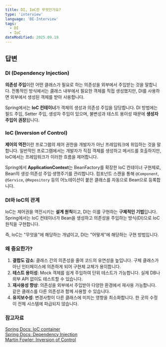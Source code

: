 ```yaml
---
title: DI, IoC란 무엇인가요?
type: 'interview'
language: 'BE-Interview'
tags:
  - DI
  - IoC
dateModified: 2025.09.19
---
```


## 답변

### DI (Dependency Injection)

**의존성 주입**이란 어떤 클래스가 필요로 하는 의존성을 외부에서 주입받는 것을 말합니다.
전통적인 방식에서는 클래스 내부에서 필요한 객체를 직접 생성했지만, DI를 사용하면 외부에서 생성된 객체를 받아 사용합니다.

Spring에서는 **IoC 컨테이너**가 객체의 생성과 의존성 주입을 담당합니다.
DI 방법에는 필드 주입, Setter 주입, 생성자 주입이 있으며, 불변성과 테스트 용이성 때문에 **생성자 주입이 권장**됩니다.

### IoC (Inversion of Control)

**제어의 역전**이란 프로그램의 제어 권한을 개발자가 아닌 프레임워크에 위임하는 것을 말합니다.
일반적인 프로그램에서는 개발자가 직접 객체를 생성하고 메서드를 호출하지만, IoC에서는 프레임워크가 이러한 흐름을 제어합니다.

Spring에서 **ApplicationContext**는 BeanFactory를 확장한 IoC 컨테이너 구현체로, Bean의 생성·의존성 주입·생명주기를 관리합니다.
컴포넌트 스캔을 통해 `@Component`, `@Service`, `@Repository` 등의 어노테이션이 붙은 클래스를 자동으로 Bean으로 등록합니다.

### DI와 IoC의 관계

IoC는 제어권을 역전시키는 **설계 원칙**이고, DI는 이를 구현하는 **구체적인 기법**입니다.
Spring에서는 IoC 컨테이너가 Bean을 생성하고 의존성을 주입하는 방식(DI)으로 IoC 원칙을 구현합니다.

즉, IoC는 "무엇을"에 해당하는 개념이고, DI는 "어떻게"에 해당하는 구현 방법입니다.

### 왜 중요한가?

1. **결합도 감소**: 클래스 간의 의존성을 줄여 코드의 유연성을 높입니다. 구체 클래스가 아닌 인터페이스에 의존하게 되어 구현체 교체가 용이합니다.
2. **테스트 용이성**: Mock 객체를 쉽게 주입하여 단위 테스트가 가능합니다. 실제 DB나 외부 API 없이도 테스트할 수 있습니다.
3. **재사용성 향상**: 의존성을 외부에서 주입받아 다양한 환경에서 재사용 가능합니다. 같은 클래스를 다른 의존성과 함께 사용할 수 있습니다.
4. **유지보수성**: 변경사항이 다른 클래스에 미치는 영향을 최소화합니다. 한 곳의 수정이 전체 시스템에 파급되지 않습니다.

### 참고자료

[Spring Docs: IoC container](https://docs.spring.io/spring-framework/reference/core/beans.html)  
[Spring Docs: Dependency Injection](https://docs.spring.io/spring-framework/reference/core/beans/dependencies/factory-collaborators.html)  
[Martin Fowler: Inversion of Control](https://martinfowler.com/bliki/InversionOfControl.html)
